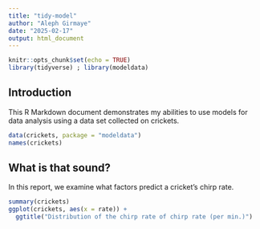 ```yaml
---
title: "tidy-model"
author: "Aleph Girmaye"
date: "2025-02-17"
output: html_document
---
```


```r
knitr::opts_chunk$set(echo = TRUE)
library(tidyverse) ; library(modeldata)
```

## Introduction

This R Markdown document demonstrates my abilities to use models for data analysis using a data set collected on crickets.

```r
data(crickets, package = "modeldata")
names(crickets)

```

## What is that sound?
In this report, we examine what factors predict a cricket's chirp rate.

```r
summary(crickets)
ggplot(crickets, aes(x = rate)) + 
  ggtitle("Distribution of the chirp rate of chirp rate (per min.)")
```

```{}

```

```{}

```
